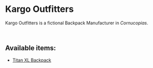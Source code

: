 # Kargo Outfitters  

Kargo Outfitters is a fictional Backpack Manufacturer in *Cornucopias*.  

</br>

## Available items:  

- [Titan XL Backpack](/blockchain/nfts/packs/kargo-outfitters/titan-xl-backpack)  
